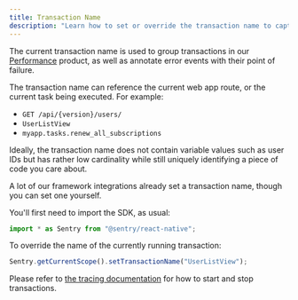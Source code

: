 ```yaml
---
title: Transaction Name
description: "Learn how to set or override the transaction name to capture the user and gain critical pieces of information that construct a unique identity in Sentry."
---
```


The current transaction name is used to group transactions in our
[Performance](/product/performance/) product, as well as annotate error events
with their point of failure.

The transaction name can reference the current web app route, or the current
task being executed. For example:

- `GET /api/{version}/users/`
- `UserListView`
- `myapp.tasks.renew_all_subscriptions`

Ideally, the transaction name does not contain variable values such as user
IDs but has rather low cardinality while still uniquely identifying a piece of
code you care about.

A lot of our framework integrations already set a transaction name, though you can set one yourself.

You'll first need to import the SDK, as usual:

```javascript
import * as Sentry from "@sentry/react-native";
```

To override the name of the currently running transaction:

```javascript
Sentry.getCurrentScope().setTransactionName("UserListView");
```

Please refer to [the tracing documentation](../../tracing/) for how to start and stop transactions.
